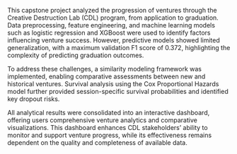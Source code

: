 This capstone project analyzed the progression of ventures through the Creative Destruction Lab (CDL) program, from application to graduation. Data preprocessing, feature engineering, and machine learning models such as logistic regression and XGBoost were used to identify factors influencing venture success. However, predictive models showed limited generalization, with a maximum validation F1 score of 0.372, highlighting the complexity of predicting graduation outcomes.

To address these challenges, a similarity modeling framework was implemented, enabling comparative assessments between new and historical ventures. Survival analysis using the Cox Proportional Hazards model further provided session-specific survival probabilities and identified key dropout risks.

All analytical results were consolidated into an interactive dashboard, offering users comprehensive venture analytics and comparative visualizations. This dashboard enhances CDL stakeholders’ ability to monitor and support venture progress, while its effectiveness remains dependent on the quality and completeness of available data.

